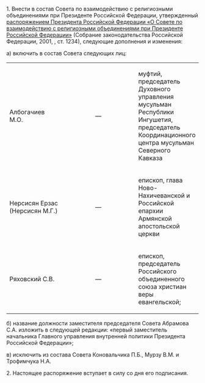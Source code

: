 {{Распоряжение Президента РФ
| НОМЕР          = 369-рп
| ДАТА           = 05.08.2002
| НАЗВАНИЕ       = Об изменении состава Совета по взаимодействию с религиозными объединениями при Президенте Российской Федерации
| ДАТАПУБЛИКАЦИИ = 
| ИСТОЧНИК       = http://www.kremlin.ru/acts/bank/18376
| ДРУГОЕ         = 
| УТРАТИЛ СИЛУ   = [[Распоряжение Президента РФ от 07.02.2004 № 47-рп]]
| ПРЕДЫДУЩИЙ     = 
| СЛЕДУЮЩИЙ      = 
| КАЧЕСТВО       = 
}}<div class="text">

1. Внести в состав Совета по взаимодействию с религиозными объединениями при Президенте Российской Федерации, утвержденный [[Распоряжение Президента РФ от 17.03.2001 № 133-рп|распоряжением Президента Российской Федерации {{nobr|от 17 марта 2001 г.}} {{nobr|№ 133-рп}} «О Совете по взаимодействию с религиозными объединениями при Президенте Российской Федерации»]] (Собрание законодательства Российской Федерации, 2001, {{nobr|№ 13}}, ст. 1234), следующие дополнения и изменения:

а) включить в состав Совета следующих лиц:

{|
| align=left valign=top width=29% |Албогачиев М.О.
| align=center valign=top width=4% | —
| align=justify valign=top width=67% |муфтий, председатель Духовного управления мусульман Республики Ингушетия, председатель Координационного центра мусульман Северного Кавказа
|-
| align=left valign=top width=29% |Нерсисян Ерзас (Нерсисян М.Г.)
| align=center valign=top width=4% | —
| align=justify valign=top width=67% |епископ, глава Ново-Нахичеванской и Российской епархии Армянской апостольской церкви
|-
| align=left valign=top width=29% |Ряховский С.В.
| align=center valign=top width=4% | —
| align=justify valign=top width=67% |епископ, председатель Российского объединенного союза христиан веры евангельской;
|}

б) название должности заместителя председателя Совета Абрамова С.А. изложить в следующей редакции: «первый заместитель начальника Главного управления внутренней политики Президента Российской Федерации»;

в) исключить из состава Совета Коновальчика П.Б., Мурзу В.М. и Трофимчука Н.А.

2. Настоящее распоряжение вступает в силу со дня его подписания.

{{Подпись|Президент Российской Федерации|В.Путин}}

{{left|5 августа 2002 года}}
{{left|№ 369-рп}}

</div>
